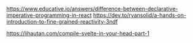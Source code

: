 https://www.educative.io/answers/difference-between-declarative-imperative-programming-in-react
https://dev.to/ryansolid/a-hands-on-introduction-to-fine-grained-reactivity-3ndf

https://lihautan.com/compile-svelte-in-your-head-part-1